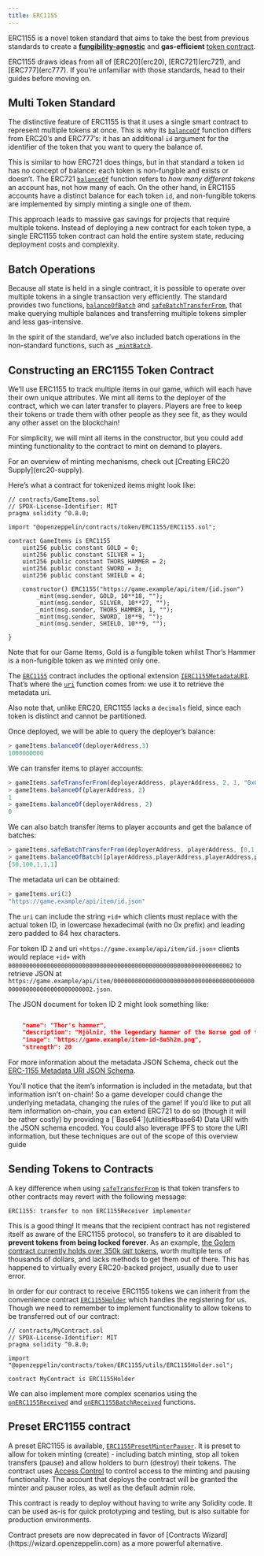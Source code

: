 ```yaml
---
title: ERC1155
---
```


ERC1155 is a novel token standard that aims to take the best from previous standards to create a [**fungibility-agnostic**](tokens#different-kinds-of-tokens) and **gas-efficient** [token contract](tokens#but_first_coffee_a_primer_on_token_contracts).

<Callout>
ERC1155 draws ideas from all of [ERC20](erc20), [ERC721](erc721), and [ERC777](erc777). If you’re unfamiliar with those standards, head to their guides before moving on.
</Callout>

## Multi Token Standard

The distinctive feature of ERC1155 is that it uses a single smart contract to represent multiple tokens at once. This is why its [`balanceOf`](contracts/v4.x/api/token/ERC1155#IERC1155-balanceOf-address-uint256-) function differs from ERC20’s and ERC777’s: it has an additional `id` argument for the identifier of the token that you want to query the balance of.

This is similar to how ERC721 does things, but in that standard a token `id` has no concept of balance: each token is non-fungible and exists or doesn’t. The ERC721 [`balanceOf`](contracts/v4.x/api/token/ERC721#IERC721-balanceOf-address-) function refers to _how many different tokens_ an account has, not how many of each. On the other hand, in ERC1155 accounts have a distinct balance for each token `id`, and non-fungible tokens are implemented by simply minting a single one of them.

This approach leads to massive gas savings for projects that require multiple tokens. Instead of deploying a new contract for each token type, a single ERC1155 token contract can hold the entire system state, reducing deployment costs and complexity.

## Batch Operations

Because all state is held in a single contract, it is possible to operate over multiple tokens in a single transaction very efficiently. The standard provides two functions, [`balanceOfBatch`](contracts/v4.x/api/token/ERC1155#IERC1155-balanceOfBatch-address---uint256---) and [`safeBatchTransferFrom`](contracts/v4.x/api/token/ERC1155#IERC1155-safeBatchTransferFrom-address-address-uint256---uint256---bytes-), that make querying multiple balances and transferring multiple tokens simpler and less gas-intensive.

In the spirit of the standard, we’ve also included batch operations in the non-standard functions, such as [`_mintBatch`](contracts/v4.x/api/token/ERC1155#ERC1155-_mintBatch-address-uint256---uint256---bytes-).

## Constructing an ERC1155 Token Contract

We’ll use ERC1155 to track multiple items in our game, which will each have their own unique attributes. We mint all items to the deployer of the contract, which we can later transfer to players. Players are free to keep their tokens or trade them with other people as they see fit, as they would any other asset on the blockchain!

For simplicity, we will mint all items in the constructor, but you could add minting functionality to the contract to mint on demand to players.

<Callout>
For an overview of minting mechanisms, check out [Creating ERC20 Supply](erc20-supply).
</Callout>

Here’s what a contract for tokenized items might look like:

```solidity
// contracts/GameItems.sol
// SPDX-License-Identifier: MIT
pragma solidity ^0.8.0;

import "@openzeppelin/contracts/token/ERC1155/ERC1155.sol";

contract GameItems is ERC1155
    uint256 public constant GOLD = 0;
    uint256 public constant SILVER = 1;
    uint256 public constant THORS_HAMMER = 2;
    uint256 public constant SWORD = 3;
    uint256 public constant SHIELD = 4;

    constructor() ERC1155("https://game.example/api/item/{id.json")
        _mint(msg.sender, GOLD, 10**18, "");
        _mint(msg.sender, SILVER, 10**27, "");
        _mint(msg.sender, THORS_HAMMER, 1, "");
        _mint(msg.sender, SWORD, 10**9, "");
        _mint(msg.sender, SHIELD, 10**9, "");

}
```

Note that for our Game Items, Gold is a fungible token whilst Thor’s Hammer is a non-fungible token as we minted only one.

The [`ERC1155`](contracts/v4.x/api/token/ERC1155#ERC1155) contract includes the optional extension [`IERC1155MetadataURI`](contracts/v4.x/api/token/ERC1155#IERC1155MetadataURI). That’s where the [`uri`](contracts/v4.x/api/token/ERC1155#IERC1155MetadataURI-uri-uint256-) function comes from: we use it to retrieve the metadata uri.

Also note that, unlike ERC20, ERC1155 lacks a `decimals` field, since each token is distinct and cannot be partitioned.

Once deployed, we will be able to query the deployer’s balance:
```javascript
> gameItems.balanceOf(deployerAddress,3)
1000000000
```

We can transfer items to player accounts:
```javascript
> gameItems.safeTransferFrom(deployerAddress, playerAddress, 2, 1, "0x0")
> gameItems.balanceOf(playerAddress, 2)
1
> gameItems.balanceOf(deployerAddress, 2)
0
```

We can also batch transfer items to player accounts and get the balance of batches:
```javascript
> gameItems.safeBatchTransferFrom(deployerAddress, playerAddress, [0,1,3,4], [50,100,1,1], "0x0")
> gameItems.balanceOfBatch([playerAddress,playerAddress,playerAddress,playerAddress,playerAddress], [0,1,2,3,4])
[50,100,1,1,1]
```

The metadata uri can be obtained:

```javascript
> gameItems.uri(2)
"https://game.example/api/item/id.json"
```

The `uri` can include the string `+id+` which clients must replace with the actual token ID, in lowercase hexadecimal (with no 0x prefix) and leading zero padded to 64 hex characters.

For token ID `2` and uri `+https://game.example/api/item/id.json+` clients would replace `+id+` with `0000000000000000000000000000000000000000000000000000000000000002` to retrieve JSON at `https://game.example/api/item/0000000000000000000000000000000000000000000000000000000000000002.json`.

The JSON document for token ID 2 might look something like:

```json

    "name": "Thor's hammer",
    "description": "Mjölnir, the legendary hammer of the Norse god of thunder.",
    "image": "https://game.example/item-id-8u5h2m.png",
    "strength": 20

```

For more information about the metadata JSON Schema, check out the [ERC-1155 Metadata URI JSON Schema](https://github.com/ethereum/EIPs/blob/master/EIPS/eip-1155.md#erc-1155-metadata-uri-json-schema).

<Callout>
You’ll notice that the item’s information is included in the metadata, but that information isn’t on-chain! So a game developer could change the underlying metadata, changing the rules of the game!
</Callout>

<Callout>
If you’d like to put all item information on-chain, you can extend ERC721 to do so (though it will be rather costly) by providing a [`Base64`](utilities#base64) Data URI with the JSON schema encoded. You could also leverage IPFS to store the URI information, but these techniques are out of the scope of this overview guide
</Callout>

## Sending Tokens to Contracts

A key difference when using [`safeTransferFrom`](contracts/v4.x/api/token/ERC1155#IERC1155-safeTransferFrom-address-address-uint256-uint256-bytes-) is that token transfers to other contracts may revert with the following message:

```text
ERC1155: transfer to non ERC1155Receiver implementer
```

This is a good thing! It means that the recipient contract has not registered itself as aware of the ERC1155 protocol, so transfers to it are disabled to **prevent tokens from being locked forever**. As an example, [the Golem contract currently holds over 350k `GNT` tokens](https://etherscan.io/token/0xa74476443119A942dE498590Fe1f2454d7D4aC0d?a=0xa74476443119A942dE498590Fe1f2454d7D4aC0d), worth multiple tens of thousands of dollars, and lacks methods to get them out of there. This has happened to virtually every ERC20-backed project, usually due to user error.

In order for our contract to receive ERC1155 tokens we can inherit from the convenience contract [`ERC1155Holder`](contracts/v4.x/api/token/ERC1155#ERC1155Holder) which handles the registering for us.  Though we need to remember to implement functionality to allow tokens to be transferred out of our contract:

```solidity
// contracts/MyContract.sol
// SPDX-License-Identifier: MIT
pragma solidity ^0.8.0;

import "@openzeppelin/contracts/token/ERC1155/utils/ERC1155Holder.sol";

contract MyContract is ERC1155Holder

```

We can also implement more complex scenarios using the [`onERC1155Received`](contracts/v4.x/api/token/ERC1155#IERC1155Receiver-onERC1155Received-address-address-uint256-uint256-bytes-) and [`onERC1155BatchReceived`](contracts/v4.x/api/token/ERC1155#IERC1155Receiver-onERC1155BatchReceived-address-address-uint256---uint256---bytes-) functions.

## Preset ERC1155 contract
A preset ERC1155 is available, [`ERC1155PresetMinterPauser`](https://github.com/OpenZeppelin/openzeppelin-contracts/blob/release-v4.7/contracts/token/ERC1155/presets/ERC1155PresetMinterPauser.sol). It is preset to allow for token minting (create) - including batch minting, stop all token transfers (pause) and allow holders to burn (destroy) their tokens. The contract uses [Access Control](access-control) to control access to the minting and pausing functionality.  The account that deploys the contract will be granted the minter and pauser roles, as well as the default admin role.

This contract is ready to deploy without having to write any Solidity code.  It can be used as-is for quick prototyping and testing, but is also suitable for production environments.

<Callout>
Contract presets are now deprecated in favor of [Contracts Wizard](https://wizard.openzeppelin.com) as a more powerful alternative.
</Callout>
